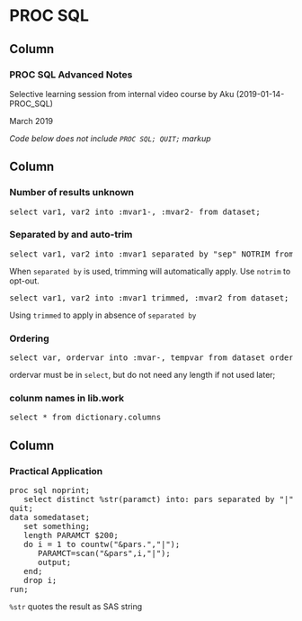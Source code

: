PROC SQL {data-orientation=columns}
=======================================================================

Column
-------------------------------------

### PROC SQL Advanced Notes

Selective learning session from internal video course by Aku (2019-01-14-PROC_SQL)

March 2019

_Code below does not include `PROC SQL; QUIT;` markup_

Column
-------------------------------------

### Number of results unknown

<p><pre>
select var1, var2 into :mvar1-, :mvar2- from dataset;
</pre></p>

### Separated by and auto-trim

<p><pre>
select var1, var2 into :mvar1 separated by "sep" NOTRIM from dataset;
</pre></p>

When `separated by` is used, trimming will automatically apply. Use `notrim` to opt-out.

<p><pre>
select var1, var2 into :mvar1 trimmed, :mvar2 from dataset;
</pre></p>

Using `trimmed` to apply in absence of `separated by`

### Ordering

<p><pre>
select var, ordervar into :mvar-, tempvar from dataset order by ordervar
</pre></p>

ordervar must be in `select`, but do not need any length if not used later;

### colunm names in lib.work

<p><pre>
select * from dictionary.columns
</pre></p>


Column 
-------------------------------------

### Practical Application

<p><pre>
proc sql noprint;
   select distinct %str(paramct) into: pars separated by "|" from dataset;
quit;
data somedataset;
   set something;
   length PARAMCT $200;
   do i = 1 to countw("&pars.","|");
      PARAMCT=scan("&pars",i,"|");
      output;
   end;
   drop i;
run;
</pre></p>

`%str` quotes the result as SAS string
